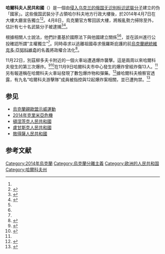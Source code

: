 {{noteTA
|T=zh:哈爾科夫人民共和國; zh-hans:哈尔科夫人民共和国; zh-hant:哈爾可夫人民共和國; zh-tw:哈爾可夫人民共和國;
|1=zh:哈爾科夫人民共和國; zh-hans:哈尔科夫人民共和国; zh-hant:哈爾可夫人民共和國; zh-tw:哈爾可夫人民共和國;
|2=zh:哈爾科夫州; zh-hans:哈尔科夫州; zh-hant:哈爾可夫州; zh-tw:哈爾可夫州;
|3=zh:哈爾科夫; zh-hans:哈尔科夫; zh-hant:哈爾可夫; zh-tw:哈爾可夫;
|4=zh:頓涅茨克; zh-tw:頓內次克;
|5=zh:盧甘斯克; zh-tw:盧干斯克; zh-hans:卢甘斯克;
|6=zh-tw:敖得薩; zh-hans:敖德萨; zh-hk: 敖德薩
}}

{{Infobox country
|conventional_long_name=哈爾科夫人民共和國
|common_name=哈爾可夫
|native_name=Харьковская Народная Республика
|image_flag= Flag of Kharkov People's Republic.svg
|flag_type = 国旗
|flag_border = no
|image_coat=Coat of arms of the Kharkov People's Republic.svg
|image_map=Budynok Rad Kharkiv.jpg
|map_caption = 哈爾科夫人民共和國占領的地方行政大樓
|image_map2=   Kharkiv in Ukraine.svg
|map_caption2 = 哈爾科夫人民共和國主張的疆域（紅色部分）
|capital = [[哈爾科夫|哈爾科夫]]
|latd= |latm= |lats= |latNS= |longd= |longm= |longs= |longEW=
|largest_city = capital
|sovereignty_type = [[獨立|獨立]] {{nobold|自[[烏克蘭|烏克蘭]]}}
|established_event1 = 宣布獨立
|established_date1 = 2014年4月7日
|established_event2 = 滅亡
|established_date2 = 2014年4月8日
|today = {{flag|Kharkiv Oblast}}
}}

'''哈爾科夫人民共和國'''（{{lang-ru|Харьковская Народная Республика}}）是一個由[[小绿人_(俄乌战争)|侵入乌克兰的俄国无识别标识武裝分子]]建立的伪「國家」。这些俄国武裝分子占領哈尔科夫地方行政大樓後，於2014年4月7日在大樓大廳宣告獨立<ref name="KRR1"/><ref>{{Cite web |url=http://www.liveleak.com/view?i=9bd_1396967425 |title=Declaration of Kharkiv People's Republic |accessdate=2014-04-12 |archive-date=2015-04-08 |archive-url=https://web.archive.org/web/20150408202650/http://www.bbc.com/news/world-europe-26910210 |dead-url=no }}</ref>。4月8日，烏克蘭官方奪回該大樓，將叛亂勢力掃除至外，估計有七十名武裝分子被逮捕<ref name=KRR2>{{Cite web |url=http://www.kyivpost.com/content/ukraine/kharkiv-settles-down-while-pro-russian-separatists-still-hold-buildings-in-luhansk-donetsk-342517.html |title=Kharkiv settles down, while pro-Russian separatists still hold buildings in Luhansk, Donetsk |accessdate=2014-04-12 |archive-date=2014-04-12 |archive-url=https://web.archive.org/web/20140412140528/http://www.kyivpost.com/content/ukraine/kharkiv-settles-down-while-pro-russian-separatists-still-hold-buildings-in-luhansk-donetsk-342517.html |dead-url=no }}</ref><ref>{{Cite web |url=http://www.rferl.org/media/video/kharkiv-separatists-declare-republic/25325304.html |title=存档副本 |accessdate=2014-04-12 |archive-date=2014-04-12 |archive-url=https://web.archive.org/web/20140412072016/http://www.rferl.org/media/video/kharkiv-separatists-declare-republic/25325304.html |dead-url=no }}</ref>。

根據相關人士說法，他們計畫基於國際法下與他國建立關係<ref name=KRR1/><ref name=KRR2/>，並在該州進行公投確認所謂“主權獨立”<ref name="KRR1" />。同時尋求以逃離祖國尋求俄羅斯庇護的前[[烏克蘭總統|烏克蘭總統]][[維克多·亞努科維奇|維克多·亞努科維奇]]的名義將政權合法化<ref name="KRR1">{{Cite web |url=http://www.focus-fen.net/news/2014/04/07/332351/pro-russia-activists-declare-establishment-of-kharkiv-peoples-republic.html |title=存档副本 |accessdate=2014-04-12 |archive-date=2014-04-09 |archive-url=https://web.archive.org/web/20140409121553/http://www.focus-fen.net/news/2014/04/07/332351/pro-russia-activists-declare-establishment-of-kharkiv-peoples-republic.html |dead-url=yes }}</ref>。

11月22日，別茲柳多夫卡附近的一個火車站遭遇爆炸襲擊。這是兩周以來哈爾科夫發生的第三次爆炸。<ref name="kharkiv news">{{cite news |url=http://kh.vgorode.ua/news/sobytyia/243191-smy-v-kharkove-vzorvalas-tsysterna-v-zheleznodorozhnom-depo |title=На ж/д станции "Основа" взорвалась цистерна |trans-title=一列油罐车于"Osnova"火车站被炸 |language=ru |newspaper=vgorode.ua |date=22 November 2014 |accessdate=23 November 2014 |archive-date=2014-12-25 |archive-url=https://web.archive.org/web/20141225212549/http://kh.vgorode.ua/news/sobytyia/243191-smy-v-kharkove-vzorvalas-tsysterna-v-zheleznodorozhnom-depo |dead-url=no }}</ref><ref>{{cite news |url=http://lenta.ru/news/2014/11/22/kharkov/ |title=В Харькове подорвали железнодорожную цистерну |trans-title=在哈爾科夫，一列儲油罐車被炸毀 |language=ru |newspaper=Lenta.ru |date=22 November 2014 |accessdate=23 November 2014 |archive-date=2014-11-23 |archive-url=https://web.archive.org/web/20141123062514/http://lenta.ru/news/2014/11/22/kharkov/ |dead-url=no }}</ref>在11月9日哈爾科夫市中心發生的爆炸曾經炸傷13人。<ref name="kharkiv news"></ref>另有報道稱在哈爾科夫火車站發現了數包爆炸物和彈藥。<ref>{{cite news |url=http://news.liga.net/news/politics/4160726-v_kharkove_na_vokzale_vyyavili_sumki_so_vzryvchatkoy_i_patronami.htm |title=В Харькове на вокзале выявили сумки со взрывчаткой и патронами |trans-title=哈爾科夫火車站發現多包爆炸品和彈藥 |language=ru |newspaper=Liga.Novosty |date=22 November 2014 |accessdate=23 November 2014 |archive-date=2014-11-25 |archive-url=https://web.archive.org/web/20141125134325/http://news.liga.net/news/politics/4160726-v_kharkove_na_vokzale_vyyavili_sumki_so_vzryvchatkoy_i_patronami.htm |dead-url=no }}</ref>據哈爾科夫檢察官透露，有九名“哈爾科夫游擊隊”成員被指控與12起爆炸案相關，並已遭拘禁。<ref>{{cite news |url=http://news.liga.net/news/politics/4136386-na_schetu_zaderzhannykh_kharkovskikh_partizan_12_teraktov.htm |title=На счету задержанных "Харьковских партизан" – 12 терактов |trans-title=起訴被拘禁的“哈爾科夫游擊隊”成員-12次恐怖襲擊 |language=ru |newspaper=Liga.Novosty |date=22 November 2014 |accessdate=23 November 2014 |archive-date=2014-11-24 |archive-url=https://web.archive.org/web/20141124045022/http://news.liga.net/news/politics/4136386-na_schetu_zaderzhannykh_kharkovskikh_partizan_12_teraktov.htm |dead-url=no }}</ref>

== 参见 ==
* [[烏克蘭親歐盟示威運動|烏克蘭親歐盟示威運動]]
* [[2014年克里米亞危機|2014年克里米亞危機]]
* [[頓涅茨克人民共和國|頓涅茨克人民共和國]]
* [[盧甘斯克人民共和國|盧甘斯克人民共和國]]
* [[敖得薩人民共和國|敖得薩人民共和國]]

== 参考文献 ==
{{Reflist}}

[[Category:2014年烏克蘭|Category:2014年烏克蘭]]
[[Category:烏克蘭分離主義|Category:烏克蘭分離主義]]
[[Category:欧洲的人民共和国|Category:欧洲的人民共和国]]
[[Category:哈爾科夫州|Category:哈爾科夫州]]